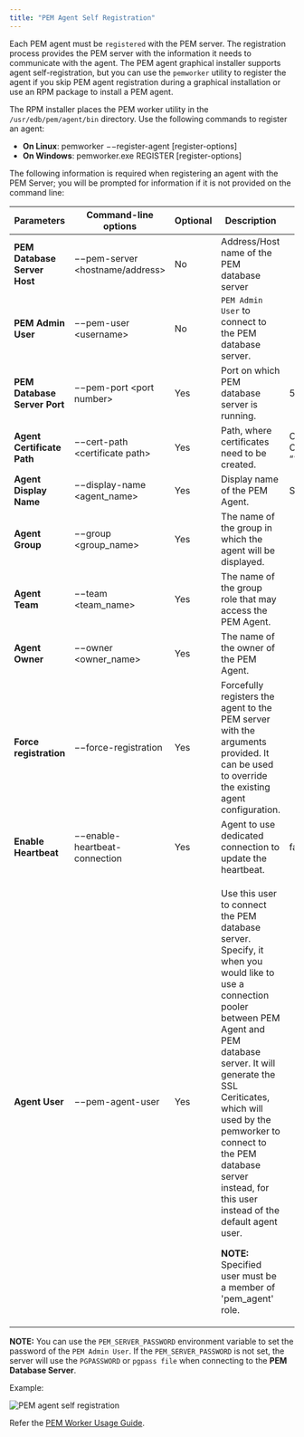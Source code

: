 ```yaml
---
title: "PEM Agent Self Registration"
---
```


<div id="pem_agent_self_registration" class="registered_link"></div>

Each PEM agent must be `registered` with the PEM server. The registration process provides the PEM server with the information it needs to communicate with the agent. The PEM agent graphical installer supports agent self-registration, but you can use the `pemworker` utility to register the agent if you skip PEM agent registration during a graphical installation or use an RPM package to install a PEM agent.

The RPM installer places the PEM worker utility in the `/usr/edb/pem/agent/bin` directory. Use the following commands to register an agent:

-   **On Linux**: pemworker −−register-agent \[register-options]
-   **On Windows**: pemworker.exe REGISTER \[register-options]

The following information is required when registering an agent with the PEM Server; you will be prompted for information if it is not provided on the command line:

<table><colgroup><col style="width: 16%" /><col style="width: 27%" /><col style="width: 5%" /><col style="width: 33%" /><col style="width: 16%" /></colgroup><thead><tr class="header"><th>Parameters</th><th>Command-line options</th><th>Optional</th><th>Description</th><th>Default Value</th></tr></thead><tbody><tr class="odd"><td><strong>PEM Database Server Host</strong></td><td>−−pem-server &lt;hostname/address&gt;</td><td>No</td><td>Address/Host name of the PEM database server</td><td></td></tr><tr class="even"><td><strong>PEM Admin User</strong></td><td>−−pem-user &lt;username&gt;</td><td>No</td><td><code>PEM Admin User</code> to connect to the PEM database server.</td><td></td></tr><tr class="odd"><td><strong>PEM Database Server Port</strong></td><td>−−pem-port &lt;port number&gt;</td><td>Yes</td><td>Port on which PEM database server is running.</td><td>5432</td></tr><tr class="even"><td><strong>Agent Certificate Path</strong></td><td>−−cert-path &lt;certificate path&gt;</td><td>Yes</td><td>Path, where certificates need to be created.</td><td>On Linux, "~/.pem" On Windows, “%APPDATA%/pem”</td></tr><tr class="odd"><td><strong>Agent Display Name</strong></td><td>−−display-name &lt;agent_name&gt;</td><td>Yes</td><td>Display name of the PEM Agent.</td><td>System hostname</td></tr><tr class="even"><td><strong>Agent Group</strong></td><td>−−group &lt;group_name&gt;</td><td>Yes</td><td>The name of the group in which the agent will be displayed.</td><td></td></tr><tr class="odd"><td><strong>Agent Team</strong></td><td>−−team &lt;team_name&gt;</td><td>Yes</td><td>The name of the group role that may access the PEM Agent.</td><td></td></tr><tr class="even"><td><strong>Agent Owner</strong></td><td>−−owner &lt;owner_name&gt;</td><td>Yes</td><td>The name of the owner of the PEM Agent.</td><td></td></tr><tr class="odd"><td><strong>Force registration</strong></td><td>−−force-registration</td><td>Yes</td><td>Forcefully registers the agent to the PEM server with the arguments provided. It can be used to override the existing agent configuration.</td><td></td></tr><tr class="even"><td><strong>Enable Heartbeat</strong></td><td>−−enable-heartbeat-connection</td><td>Yes</td><td>Agent to use dedicated connection to update the heartbeat.</td><td>false</td></tr><tr class="odd"><td><strong>Agent User</strong></td><td>−−pem-agent-user</td><td>Yes</td><td><p>Use this user to connect the PEM database server. Specify, it when you would like to use a connection pooler between PEM Agent and PEM database server. It will generate the SSL Ceriticates, which will used by the pemworker to connect to the PEM database server instead, for this user instead of the default agent user.</p><p><strong>NOTE:</strong> Specified user must be a member of 'pem_agent' role.</p></td><td></td></tr></tbody></table>

**NOTE:** You can use the `PEM_SERVER_PASSWORD` environment variable to set the password of the `PEM Admin User`. If the `PEM_SERVER_PASSWORD` is not set, the server will use the `PGPASSWORD` or `pgpass file` when connecting to the **PEM Database Server**.

Example:

![PEM agent self registration](../images/pem_agent_self_registration.png)

Refer the [PEM Worker Usage Guide](#pem_worker_usage_output).
